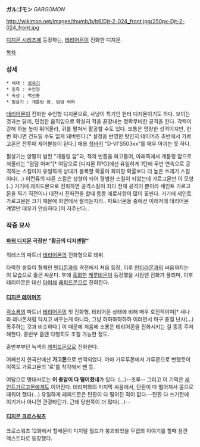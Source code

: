 '''ガルゴモン''' ''GARGOMON''

http://wikimon.net/images/thumb/b/b6/Djt-2-024_front.jpg/250px-Djt-2-024_front.jpg

[[디지몬 시리즈]]에 등장하는, [[테리어몬]]이 진화한 디지몬.

[[목차]]

=== 상세 ===

 * 세대 : [[성숙기]]
 * 종족 : 수인형
 * 속성 : 백신종
 * 필살기 : 개틀링 암, 덤덤 어퍼

[[테리어몬]]이 진화한 수인형 디지몬으로, 사냥이 특기인 헌터 디지몬이기도 하다. 보이는 것과는 달리, 민첩한 움직임으로 확실히 적을 끝장내는 정확무비한 공격을 한다. 각력이 강해 하늘 높이 뛰어올라, 귀를 펼쳐서 활공할 수도 있다. 보통은 명량한 성격이지만, 한번 화나면 건드릴 수도 없게 돼버린다.[* 설정을 반영한 탓인지 테이머즈 초반에서 가르고몬은 전투때 제어불능이 된다.] 애용 [[청바지]] "D-VI'S503xx"를 매우 아끼는 듯 하다.

필살기는 양팔의 벌칸 "개틀링 암"과, 적의 빈틈을 파고들어, 아래쪽에서 개틀링 암으로 쳐올리는 "덤덤 어퍼"[* 여담으로 [디지몬 RPG]에선 유일하게 1턴에 두번 연속으로 공격하는 스킬이자 유일하게 상대가 블록할 확률이 회피할 확률보다 더 높은 쓰레기 스킬이다(...) 이런류의 다른 스킬은 상향이 되어 평범한 스킬이 되었는데 가르고몬만 이 모양(..) 거기에 래피드몬으로 진화하면 공격스킬이 죄다 전체 공격이 뿐이라 세인트 가르고몬을 찍기 직전이나 대전시 진화전을 할때 등등 애로사항이 많이 꽃핀다. 거기에 세인트가르고몬은 크기 때문에 화면에서 짤리는지라.. 파트너몬들 중에선 이래저래 테리어몬 계열만 대우가 안습하다.]이 자주난다..

=== 작중 묘사 ===
==== [[파워 디지몬]] 극장판 "황금의 디지멘탈" ====
워레스의 파트너 [[테리어몬]]의 진화형으로 데뷔.

타락한 쌍둥이 형제인 [[웬디몬]]과의 격전에서 처음 등장, 이후 [[안티라몬]]과의 싸움까지는 이 모습으로 줄곧 싸운다. 후에 [[흑화]]한 [[케루비몬]]이 등장했을 시점엔 진화가 풀리며, 이후 테리어몬은 대신 [[아머체]] [[래피드몬]]으로 진화한다.

==== [[디지몬 테이머즈]] ====
[[곽소룡]]의 파트너 [[테리어몬]]의 첫 진화형. 테리어몬 상태에 비해 매우 호전적이며[* 세나와 레나몬처럼 닥치고 싸우는게 아니라, 그냥 하하하하하하 이러면서 마구 총질 난사(...) 폭주하는 것과 비슷하다.] 이 때문에 처음에 소룡은 테리어몬을 진화시키는 걸 종종 주저해한다. 중반부 즘엔 다행히도 조절 가능한 정도.

중반부부턴 녹색의 [[래피드몬]]으로 진화한다.

어째선지 한국판에선 '''가고몬'''으로 번역되었다. 아마 가루루몬에서 가루몬으로 변했듯이 이쪽도 가르고몬의 '르'를 착각해서 뺀 듯.

여담으로 명대사로는 '''어 총알이 다 떨어졌네'''가 있다. (...)--조루-- 그리고 이 기믹은 [[세인트가르고몬]]에게도 이어진다. 데리퍼와의 마지막 싸움에서, 탄환이 다 떨어져서 몸으로 때워야 했다(...) 유일하게 래피드몬은 탄환이 다 떨어진 적이 없다.--탄환 다 쓰기전에 이기거나 아니면 관광타던가. 근데 당한쪽이 더 많다(...)--

==== [[디지몬 크로스워즈]] ====
크로스워즈 12화에서 할배몬이 디지털 월드가 붕괴되었을 무렵의 이야기를 할때 잠깐 엑스트라로 등장했다.
